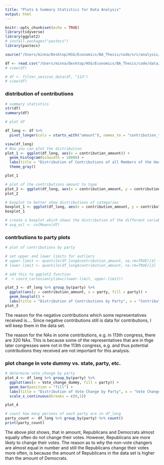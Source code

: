 ```yaml
---
title: "Plots & Summary Statistics for Data Analysis"
output: html
---
```


```r
knitr::opts_chunk$set(echo = TRUE)
library(tidyverse)
library(ggplot2)
# install.packages("pastecs")
library(pastecs)
```

```r
source("/Users/minna/Desktop/HSG/Economics/BA_Thesis/code/src/analysis/data_analysis_files/data_prep_analysis.R")

df <- read.csv("/Users/minna/Desktop/HSG/Economics/BA_Thesis/code/data/cleaned/analysis_df.csv")
# view(df)

# df <- filter_session_data(df, "113")
# view(df)

```

### distribution of contributions 
```r
# summary statistics 
str(df)
summary(df)
```
```r
# plot df

df_long <- df %>%
  pivot_longer(cols = starts_with("amount"), names_to = "contribution_type", values_to = "contribution_amount")

view(df_long)
# Now you can plot the distribution
plot_1 <- ggplot(df_long, aes(x = contribution_amount)) +
  geom_histogram(binwidth = 10000) +
  labs(title = "Distribution of Contributions of all Members of the House", x = "Contributions", y = "Frequency") + 
  theme_gray()

plot_1

# plot of the contributions amount to type
plot_2 <- ggplot(df_long, aes(x = contribution_amount, y = contribution_type)) + geom_col(fill = "cornflowerblue")
plot_2

# boxplot to better show distributions of categories
boxplot_1 <- ggplot(df_long, aes(x = contribution_amount, y = contribution_type)) + geom_boxplot()
boxplot_1

# create a boxplot which shows the distribution of the different variables: oil, mining, gas, env, coal and alt_en.
# avg_oil <- colMeans(df)
```


### contrbutions to party plots
```r
# plot of contributions by party

# set upper and lower limits for outliers
# upper.limit <- quantile(df_long$contribution_amount, na.rm=TRUE)[4] + 1.5*IQR(df_long$contribution_amount, na.rm=TRUE)
# lower.limit <- quantile(df_long$contribution_amount, na.rm=TRUE)[2] - 1.5*IQR(df_long$contribution_amount, na.rm=TRUE)

# add this to ggplot2 function
#  + coord_cartesian(ylim=c(lower.limit, upper.limit)) 

plot_3 <- df_long %>% group_by(party) %>%
  ggplot(aes(y = contribution_amount, x = party, fill = party)) + 
  geom_boxplot() + 
  labs(title = "Distribution of Contributions by Party", x = "Contributions", y = "Party")
plot_3


```

The reason for the negative contributions which some representatives received is.... Since negative contributions still is data for contributions, I will keep them in the data set. 

The reason for the NAs in some contributions, e.g. in 113th congress, there are 320 NAs. This is because some of the representatives that are in thge later congresses were not in the 113th congress, e.g. and thus potential contributions they received are not important for this analysis.

### plot change in vote dummy vs. state, party, etc. 
```r
# determine vote_change by party
plot_4 <- df_long %>% group_by(party) %>%
  ggplot(aes(x = Vote_change_dummy, fill = party)) + 
  geom_bar(position = "fill") + 
  labs(title = "Distribution of Vote Change by Party", x = "Vote Change", y = "Party") +
  scale_x_continuous(breaks = c(0,1))

plot_4

# count how many persons of each party are in df_long
party_count <- df_long %>% group_by(party) %>% count()
print(party_count)
```

The above plot shows, that in amount, Republicans and Democrats almost equally often do not change their votes. However, Republicans are more likely to change their votes. The reason as to why the non-vote changers are almost equal in number and still the Republicans change their votes more often, is because the amount of Republicans in the data set is higher than the amount of Democrats.
